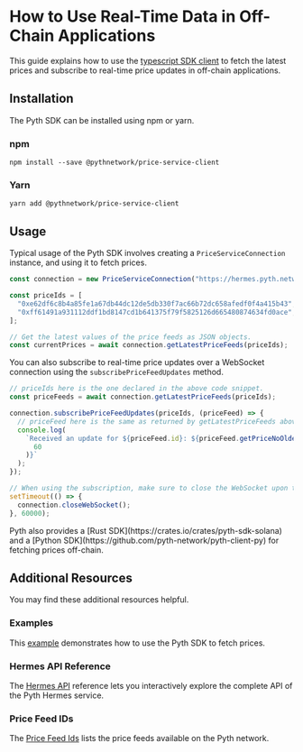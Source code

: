 # How to Use Real-Time Data in Off-Chain Applications


This guide explains how to use the [typescript SDK client](https://github.com/pyth-network/pyth-crosschain/tree/main/price_service/client/js) to fetch the latest prices and subscribe to real-time price updates in off-chain applications.

## Installation

The Pyth SDK can be installed using npm or yarn.

### npm

```
npm install --save @pythnetwork/price-service-client
```

### Yarn

```
yarn add @pythnetwork/price-service-client
```

## Usage

Typical usage of the Pyth SDK involves creating a `PriceServiceConnection` instance, and using it to fetch prices.

```typescript
const connection = new PriceServiceConnection("https://hermes.pyth.network");

const priceIds = [
  "0xe62df6c8b4a85fe1a67db44dc12de5db330f7ac66b72dc658afedf0f4a415b43", // BTC/USD price id
  "0xff61491a931112ddf1bd8147cd1b641375f79f5825126d665480874634fd0ace", // ETH/USD price id
];

// Get the latest values of the price feeds as JSON objects.
const currentPrices = await connection.getLatestPriceFeeds(priceIds);
```

You can also subscribe to real-time price updates over a WebSocket connection using the `subscribePriceFeedUpdates` method.

```typescript
// priceIds here is the one declared in the above code snippet.
const priceFeeds = await connection.getLatestPriceFeeds(priceIds);

connection.subscribePriceFeedUpdates(priceIds, (priceFeed) => {
  // priceFeed here is the same as returned by getLatestPriceFeeds above.
  console.log(
    `Received an update for ${priceFeed.id}: ${priceFeed.getPriceNoOlderThan(
      60
    )}`
  );
});

// When using the subscription, make sure to close the WebSocket upon termination to finish the process gracefully.
setTimeout(() => {
  connection.closeWebSocket();
}, 60000);
```

<Callout type="info" emoji="ℹ️">
  Pyth also provides a [Rust SDK](https://crates.io/crates/pyth-sdk-solana) and
  a [Python SDK](https://github.com/pyth-network/pyth-client-py) for fetching
  prices off-chain.
</Callout>

## Additional Resources

You may find these additional resources helpful.

### Examples

This [example](https://github.com/pyth-network/pyth-crosschain/blob/main/price_service/client/js/src/examples/PriceServiceClient.ts) demonstrates how to use the Pyth SDK to fetch prices.

### Hermes API Reference

The [Hermes API](https://hermes.pyth.network/docs/#/) reference lets you interactively explore the complete API of the Pyth Hermes service.

### Price Feed IDs

The [Price Feed Ids](https://pyth.network/developers/price-feed-ids) lists the price feeds available on the Pyth network.
